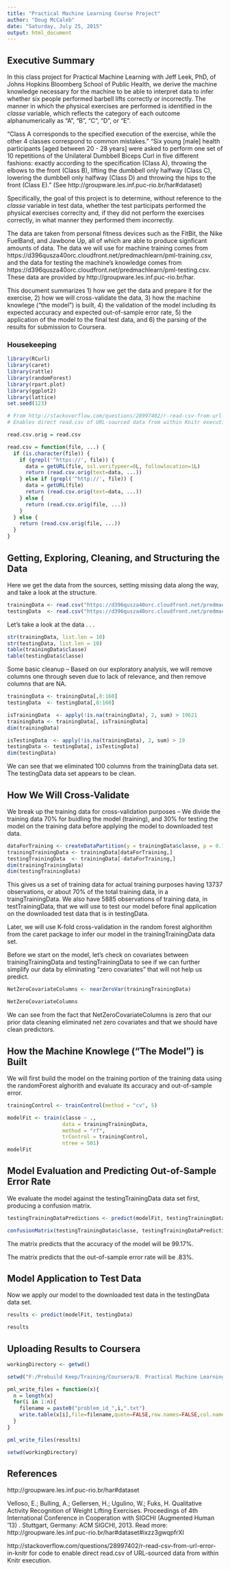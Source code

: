 ```yaml
---
title: "Practical Machine Learning Course Project"
author: "Doug McCaleb"
date: "Saturday, July 25, 2015"
output: html_document
---
```


## Executive Summary

In this class project for Practical Machine Learning with Jeff Leek, PhD, of Johns Hopkins Bloomberg School of Public Health, we derive the machine knowledge necessary for the machine to be able to interpret data to infer whether six people performed barbell lifts correctly or incorrectly.  The manner in which the physical exercises are performed is identified in the _classe_ variable, which reflects the category of each outcome alphanumerically as "A", "B", "C", "D", or "E".  

"Class A corresponds to the specified execution of the exercise, while the other 4 classes correspond to common mistakes." "Six young [male] health participants [aged between 20 - 28 years]  were asked to perform one set of 10 repetitions of the Unilateral Dumbbell Biceps Curl in five different fashions: exactly according to the specification (Class A), throwing the elbows to the front (Class B), lifting the dumbbell only halfway (Class C), lowering the dumbbell only halfway (Class D) and throwing the hips to the front (Class E)." (See http://groupware.les.inf.puc-rio.br/har#dataset)

Specifically, the goal of this project is to determine, without reference to the _classe_ variable in test data, whether the test participats performed the physical exercises correclty and, if they did not perform the exercises correctly, in what manner they performed them incorrectly.

The data are taken from personal fitness devices such as the FitBit, the Nike FuelBand, and Jawbone Up, all of which are able to produce signficant amounts of data. The data we will use for machine training comes from https://d396qusza40orc.cloudfront.net/predmachlearn/pml-training.csv, and the data for testing the machine's knowledge comes from https://d396qusza40orc.cloudfront.net/predmachlearn/pml-testing.csv.  These data are provided by http://groupware.les.inf.puc-rio.br/har.

This document summarizes 1) how we get the data and prepare it for the exercise, 2) how we will cross-validate the data, 3) how the machine knowlege ("the model") is built, 4) the validation of the model including its expected accuracy and expected out-of-sample error rate, 5) the application of the model to the final test data, and 6) the parsing of the results for submission to Coursera. 

### Housekeeping

```r

library(RCurl)
library(caret)
library(rattle)
library(randomForest)
library(rpart.plot)
library(ggplot2)
library(lattice)
set.seed(123)
```

```r
# From http://stackoverflow.com/questions/28997402/r-read-csv-from-url-error-in-knitr
# Enables direct read.csv of URL-sourced data from within Knitr execution.

read.csv.orig = read.csv

read.csv = function(file, ...) {
  if (is.character(file)) {
    if (grepl('^https://', file)) {
      data = getURL(file, ssl.verifypeer=0L, followlocation=1L)
      return (read.csv.orig(text=data, ...))  
    } else if (grepl('^http://', file)) {
      data = getURL(file)
      return (read.csv.orig(text=data, ...)) 
    } else {
      return (read.csv.orig(file, ...))
    }
  } else {
    return (read.csv.orig(file, ...))
  }
}
```

## Getting, Exploring, Cleaning, and Structuring the Data

Here we get the data from the sources, setting missing data along the way, and take a look at the structure.

```r
trainingData <- read.csv("https://d396qusza40orc.cloudfront.net/predmachlearn/pml-training.csv", na.strings=c("NA", "#DIV/0!", ""))
testingData  <- read.csv("https://d396qusza40orc.cloudfront.net/predmachlearn/pml-testing.csv",  na.strings=c("NA", "#DIV/0!", ""))
```

Let's take a look at the data . . .

```r
str(trainingData, list.len = 10)
str(testingData, list.len = 10)
table(trainingData$classe)
table(testingData$classe)
```

Some basic cleanup -- Based on our exploratory analysis, we will remove columns one through seven due to lack of relevance, and then remove columns that are NA.

```r
trainingData <- trainingData[,8:160]
testingData  <- testingData[,8:160]

isTrainingData  <- apply(!is.na(trainingData), 2, sum) > 19621  
trainingData <- trainingData[, isTrainingData]
dim(trainingData)

isTestingData  <- apply(!is.na(trainingData), 2, sum) > 19  
testingData <- testingData[, isTestingData]
dim(testingData)
```

We can see that we eliminated 100 columns from the trainingData data set.  The testingData data set appears to be clean.

## How We Will Cross-Validate

We break up the training data for cross-validation purposes -- We divide the training data 70% for buidling the model (training), and 30% for testing the model on the training data before applying the model to downloaded test data.  

```r
dataForTraining <- createDataPartition(y = trainingData$classe, p = 0.7, list = FALSE)
trainingTrainingData <- trainingData[dataForTraining,]
testingTrainingData  <- trainingData[-dataForTraining,]
dim(trainingTrainingData)
dim(testingTrainingData)
```

This gives us a set of training data for actual training purposes having 13737 observations, or about 70% of the total training data, in a traingTrainingData.  We also have 5885 observations of training data, in testTrainingData, that we will use to test our model before final application on the downloaded test data that is in testingData.  

Later, we will use K-fold cross-validation in the random forest alghorithm from the caret package to infer our model in the trainingTrainingData data set.

Before we start on the model, let's check on covariates between trainingTrainingData and testingTrainingData to see if we can further simplify our data by eliminating "zero covariates" that will not help us predict.

```r
NetZeroCovariateColumns <- nearZeroVar(trainingTrainingData)

NetZeroCovariateColumns
```

We can see from the fact that NetZeroCovariateColumns is zero that our prior data cleaning eliminated net zero covariates and that we should have clean predictors. 

## How the Machine Knowlege ("The Model") is Built

We will first build the model on the training portion of the training data using the randomForest alghorith and evaluate its accuracy and out-of-sample error.


```r
trainingControl <- trainControl(method = "cv", 5)

modelFit <- train(classe ~ ., 
                  data = trainingTrainingData, 
                  method = "rf", 
                  trControl = trainingControl, 
                  ntree = 501)
modelFit
```

## Model Evaluation and Predicting Out-of-Sample Error Rate

We evaluate the model against the testingTrainingData data set first, producing a confusion matrix.

```r
testingTrainingDataPredictions <- predict(modelFit, testingTrainingData)

confusionMatrix(testingTrainingData$classe, testingTrainingDataPredictions)
```

The matrix predicts that the accuracy of the model will be 99.17%.

The matrix predicts that the out-of-sample error rate will be .83%.

## Model Application to Test Data

Now we apply our model to the downloaded test data in the testingData data set.

```r

results <- predict(modelFit, testingData)

results
```

## Uploading Results to Coursera

```r
workingDirectory <- getwd()

setwd("F:/Prebuild Keep/Training/Coursera/8. Practical Machine Learning/CourseraSubmissionFiles")

pml_write_files = function(x){
  n = length(x)
  for(i in 1:n){
    filename = paste0("problem_id_",i,".txt")
    write.table(x[i],file=filename,quote=FALSE,row.names=FALSE,col.names=FALSE)
  }
}

pml_write_files(results)

setwd(workingDirectory)
```

## References

http://groupware.les.inf.puc-rio.br/har#dataset

Velloso, E.; Bulling, A.; Gellersen, H.; Ugulino, W.; Fuks, H. Qualitative Activity Recognition of Weight Lifting Exercises. Proceedings of 4th International Conference in Cooperation with SIGCHI (Augmented Human '13) . Stuttgart, Germany: ACM SIGCHI, 2013. 
Read more: http://groupware.les.inf.puc-rio.br/har#dataset#ixzz3gwqpfrXI

http://stackoverflow.com/questions/28997402/r-read-csv-from-url-error-in-knitr  for code to enable direct read.csv of URL-sourced data from within Knitr execution.
